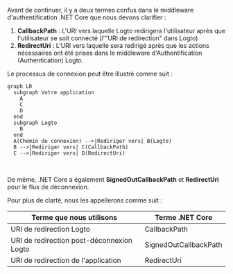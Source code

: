 
Avant de continuer, il y a deux termes confus dans le middleware d'authentification .NET Core que nous devons clarifier :

1. **CallbackPath** : L'URI vers laquelle Logto redirigera l'utilisateur après que l'utilisateur se soit connecté (l'"URI de redirection" dans Logto)
2. **RedirectUri** : L'URI vers laquelle sera redirigé après que les actions nécessaires ont été prises dans le middleware d'Authentification (Authentication) Logto.

Le processus de connexion peut être illustré comme suit :

```mermaid
graph LR
  subgraph Votre application
    A
    C
    D
  end
  subgraph Logto
    B
  end
  A(Chemin de connexion) -->|Rediriger vers| B(Logto)
  B -->|Rediriger vers| C(CallbackPath)
  C -->|Rediriger vers| D(RedirectUri)
```

<br />

De même, .NET Core a également **SignedOutCallbackPath** et **RedirectUri** pour le flux de déconnexion.

Pour plus de clarté, nous les appellerons comme suit :

| Terme que nous utilisons                  | Terme .NET Core       |
| ----------------------------------------- | --------------------- |
| URI de redirection Logto                  | CallbackPath          |
| URI de redirection post-déconnexion Logto | SignedOutCallbackPath |
| URI de redirection de l'application       | RedirectUri           |

<RegardingRedirectBasedSignIn />
